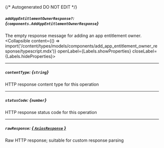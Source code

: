 {/* Autogenerated DO NOT EDIT  */}

##### `addAppEntitlementOwnerResponse?`: *{`components.AddAppEntitlementOwnerResponse`}*
The empty response message for adding an app entitlement owner.
<Collapsible content={() => import('/content/types/models/components/add_app_entitlement_owner_response/typescript.mdx')} openLabel={Labels.showProperties} closeLabel={Labels.hideProperties}>
</Collapsible>

---
##### `contentType`: *{`string`}*
HTTP response content type for this operation

---
##### `statusCode`: *{`number`}*
HTTP response status code for this operation

---
##### `rawResponse`: [*{ `AxiosResponse` }*](https://axios-http.com/docs/res_schema)
Raw HTTP response; suitable for custom response parsing


